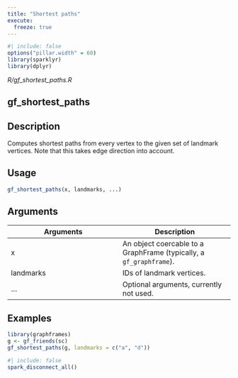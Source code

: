 ```yaml
---
title: "Shortest paths"
execute:
  freeze: true
---
```


```r
#| include: false
options("pillar.width" = 60)
library(sparklyr) 
library(dplyr)
```

*R/gf_shortest_paths.R*

## gf_shortest_paths

## Description
Computes shortest paths from every vertex to the given set of landmark vertices.   Note that this takes edge direction into account. 


## Usage
```r
gf_shortest_paths(x, landmarks, ...) 
```

## Arguments
|Arguments|Description|
|---|---|
| x | An object coercable to a GraphFrame (typically, a `gf_graphframe`). |
| landmarks | IDs of landmark vertices. |
| ... | Optional arguments, currently not used. |





## Examples
```r
library(graphframes)
g <- gf_friends(sc) 
gf_shortest_paths(g, landmarks = c("a", "d")) 
```



```r
#| include: false
spark_disconnect_all()
```
